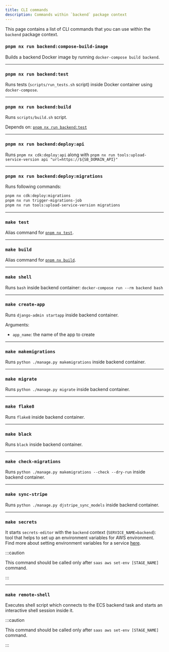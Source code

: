 ```yaml
---
title: CLI commands
description: Commands within `backend` package context
---
```



This page contains a list of CLI commands that you can use within the `backend` package context.


### `pnpm nx run backend:compose-build-image`

Builds a backend Docker image by running `docker-compose build backend`.

<RunOnCICautionPartial />

---


### `pnpm nx run backend:test`

Runs tests (`scripts/run_tests.sh` script) inside Docker container using `docker-compose`.

---


### `pnpm nx run backend:build`

Runs `scripts/build.sh` script.

Depends on: [`pnpm nx run backend:test`](#pnpm-nx-run-backendtest)

---


### `pnpm nx run backend:deploy:api`

Runs `pnpm nx cdk:deploy:api` along with `pnpm nx run tools:upload-service-version api "url=https://${SB_DOMAIN_API}"`


---


### `pnpm nx run backend:deploy:migrations`

Runs following commands:
```bash
pnpm nx cdk:deploy:migrations
pnpm nx run trigger-migrations-job
pnpm nx run tools:upload-service-version migrations
```

---

### `make test`

Alias command for [`pnpm nx test`](#pnpm-nx-run-backendtest).

---

### `make build`

Alias command for [`pnpm nx build`](#pnpm-nx-run-backendbuild).

---

### `make shell`

Runs `bash` inside backend container: `docker-compose run --rm backend bash`

---

### `make create-app`

Runs `django-admin startapp` inside backend container.

Arguments:
- `app_name`: the name of the app to create

---

### `make makemigrations`

Runs `python ./manage.py makemigrations` inside backend container.

---

### `make migrate`

Runs `python ./manage.py migrate` inside backend container.

---

### `make flake8`

Runs `flake8` inside backend container.

---

### `make black`

Runs `black` inside backend container.

---

### `make check-migrations`

Runs `python ./manage.py makemigrations --check --dry-run` inside backend container.

---

### `make sync-stripe`

Runs `python ./manage.py djstripe_sync_models` inside backend container.

---

### `make secrets`

It starts `secrets-editor` with the `backend` context (`SERVICE_NAME=backend`): tool that helps to set up an environment
variables for AWS environment. Find more about setting environment variables for a service
[here](../../aws/deploy-to-aws/create-runtime-env-vars#using-the-cli-tool).

:::caution

This command should be called only after `saas aws set-env [STAGE_NAME]` command.

:::

---

### `make remote-shell`

Executes shell script which connects to the ECS backend task and starts an interactive shell session inside it.

:::caution

This command should be called only after `saas aws set-env [STAGE_NAME]` command.

:::